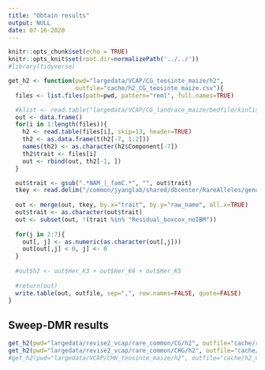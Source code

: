 ```yaml
---
title: "Obtain results"
output: NULL
date: 07-16-2020
---
```



```r
knitr::opts_chunk$set(echo = TRUE) 
knitr::opts_knit$set(root.dir=normalizePath('../../')) 
#library(tidyverse)
```


```r

get_h2 <- function(pwd="largedata/VCAP/CG_teosinte_maize/h2", 
                   outfile="cache/h2_CG_teosinte_maize.csv"){
  files <- list.files(path=pwd, pattern="reml", full.names=TRUE)

  #klist <- read.table("largedata/VCAP/CG_landrace_maize/bedfile/kinlist.txt", header=F)
  out <- data.frame()
  for(i in 1:length(files)){
    h2 <- read.table(files[i], skip=13, header=TRUE)
    th2 <- as.data.frame(t(h2[-7, 1:2]))
    names(th2) <- as.character(h2$Component[-7])
    th2$trait <- files[i]
    out <- rbind(out, th2[-1, ])
  }

  out$trait <- gsub(".*NAM_|_famC.*", "", out$trait)
  tkey <- read.delim("/common/jyanglab/shared/dbcenter/RareAlleles/genomeAnnos/VCAP/phenotypes/NAM/familyCorrected/trait_name_key.txt", header=T)
  
  out <- merge(out, tkey, by.x="trait", by.y="raw_name", all.x=TRUE)
  out$trait <- as.character(out$trait)
  out <- subset(out, !(trait %in% "Residual_boxcox_noIBM"))
  
  for(j in 2:7){
    out[, j] <- as.numeric(as.character(out[,j]))
    out[out[,j] < 0, j] <- 0
  }
  
  #out$h2 <- out$Her_K3 + out$Her_K4 + out$Her_K5 
  
  #return(out)
  write.table(out, outfile, sep=",", row.names=FALSE, quote=FALSE)
}


```

## Sweep-DMR results

```r
get_h2(pwd="largedata/revise2_vcap/rare_common/CG/h2", outfile="cache/rare_common_h2_CG.csv")
get_h2(pwd="largedata/revise2_vcap/rare_common/CHG/h2", outfile="cache/rare_common_h2_CHG.csv")
#get_h2(pwd="largedata/VCAP/CHH_teosinte_maize/h2", outfile="cache/h2_CHH_teosinte_maize.csv")

```


